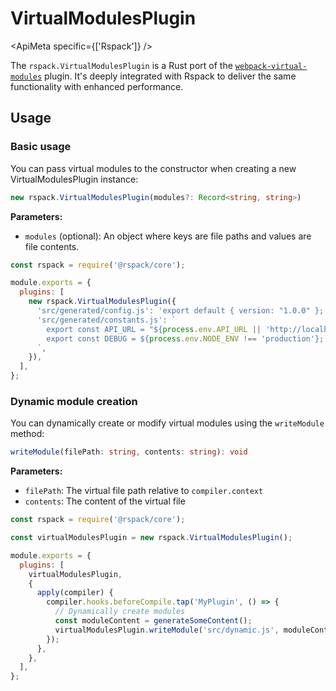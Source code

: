 
# VirtualModulesPlugin

<ApiMeta specific={['Rspack']} />

The `rspack.VirtualModulesPlugin` is a Rust port of the [`webpack-virtual-modules`](https://github.com/sysgears/webpack-virtual-modules) plugin. It's deeply integrated with Rspack to deliver the same functionality with enhanced performance.

## Usage

### Basic usage

You can pass virtual modules to the constructor when creating a new VirtualModulesPlugin instance:

```ts
new rspack.VirtualModulesPlugin(modules?: Record<string, string>)
```

**Parameters:**

- `modules` (optional): An object where keys are file paths and values are file contents.

```js title="rspack.config.js"
const rspack = require('@rspack/core');

module.exports = {
  plugins: [
    new rspack.VirtualModulesPlugin({
      'src/generated/config.js': 'export default { version: "1.0.0" };',
      'src/generated/constants.js': `
        export const API_URL = "${process.env.API_URL || 'http://localhost:3000'}";
        export const DEBUG = ${process.env.NODE_ENV !== 'production'};
      `,
    }),
  ],
};
```

### Dynamic module creation

You can dynamically create or modify virtual modules using the `writeModule` method:

```ts
writeModule(filePath: string, contents: string): void
```

**Parameters:**

- `filePath`: The virtual file path relative to `compiler.context`
- `contents`: The content of the virtual file

```js title="rspack.config.js"
const rspack = require('@rspack/core');

const virtualModulesPlugin = new rspack.VirtualModulesPlugin();

module.exports = {
  plugins: [
    virtualModulesPlugin,
    {
      apply(compiler) {
        compiler.hooks.beforeCompile.tap('MyPlugin', () => {
          // Dynamically create modules
          const moduleContent = generateSomeContent();
          virtualModulesPlugin.writeModule('src/dynamic.js', moduleContent);
        });
      },
    },
  ],
};
```
